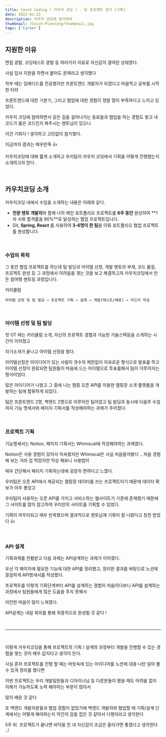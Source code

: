 ```yaml
---
title: Couch Coding ( 카우치 코딩 ) - 팀 프로젝트 참가 [기획]
date: 2022-01-23
description: 카우치 코딩에 참가하며
thumbnail: /Couch-Planning/thumbnail.jpg
tags: ['Career']
---
```


## 지원한 이유

면접 광탈, 코딩테스트 광탈 등 여러가지 이유로 자신감이 결여된 상태였다.

사실 입사 지원을 하면서 붙어도 문제라고 생각했다

학부 때는 임베디드를 전공했지만 프론트엔드 개발자가 되겠다고 마음먹고 공부를 시작한 터라

프론트엔드에 대한 기본기, 그리고 협업에 대한 경험이 정말 많이 부족하다고 느끼고 있었다.

카우치 코딩에 참여하면서 같은 길을 걸어나가는 동료들과 협업을 하는 경험도 쌓고 내 코드가 옳은 코드인지 봐주시는 멘토님이 있으니

이건 기회다 ! 생각하고 고민없이 참가했다.

지금까지 결과는 매우만족 👍

카우치코딩에 대해 짧게 소개하고 우리팀이 카우치 코딩에서 기획을 어떻게 진행했는지 소개하고자 한다 .

<br />

## 카우치코딩 소개 

카우치코딩 내에서 수업을 소개하는 내용은 아래와 같다.

- **전문 멘토 개발자**와 함께 나의 메인 포트폴리오 프로젝트를 **6주 동안** 완성하여 **1차 서류 합격률을 90%**로 달성하는 협업 프로젝트입니다.
- Git, **Spring, React** 를 사용하여 **3-6명이 한 팀**을 이뤄 포트폴리오 협업 프로젝트를 완성합니다.

<br />

### 수업의 목적

그 동안 협업 프로젝트를 하는데 팀 빌딩과 아이템 선정, 개발 멘토의 부재, 코드 품질, 프로젝트 완성 등 그 과정에서 어려움을 겪는 것을 보고 해결하고자 카우치코딩에서 만든 참여형 멘토링 과정입니다.

커리큘럼

```shell
아이템 선정 및 팀 빌딩 → 프로젝트 기획 → 설계 → 개발(테스트/배포) → 리드미 작성
```

<br />

### 아이템 선정 및 팀 빌딩

첫 OT 때는 커리큘럼 소개, 자신의 프로젝트 경험과 가능한 기술스택등을 소개하는 시간이 이어졌고

자기소개가 끝나고 아이템 선정을 했다.

아이템선정은 아이디어가 있는 사람이 갯수의 제한없이 자유로운 형식으로 발표를 하고 아이템 선정이 완료되면 팀원들이 마음에 드는 아이템으로 투표를해서 팀이 이루어지는 형식이었다.

많은 아이디어가 나왔고 그 중에 나는 캠핑 오픈 API를 이용한 캠핑장 소개 플랫폼을 개발하는 팀에 합류하게 되었다.

팀은 프론트엔드 2명, 백엔드 2명으로 이루어진 팀이었고 팀 빌딩과 동시에 다음주 수업까지 기능 명세서와 페이지 기획서를 작성해야하는 과제가 주어졌다.

<br />

### 프로젝트 기획

기능명세서는 Notion, 페이지 기획서는 Whimscal에 작성해야하는 과제였다.

Notion은 사용 경험이 있어서 익숙했지만 Whimscal은 사실 처음들어봤다 .. 처음 경험해 보는 거라 겁 먹었지만 막상 해보니 사용법이

매우 간단해서 페이지 기획하는데에 굉장히 편하다고 느꼈다.

우리팀은 오픈 API에서 제공되는 캠핑장 데이터를 쓰는 프로젝트이기 때문에 데이터 확보가 아주 좋았고

우리팀이 사용하는 오픈 API를 가지고 서비스하는 웹사이트가 기존에 존재했기 때문에 그 사이트를 많이 참고하여 우리만의 사이트를 기획할 수 있었다.

기획이 마무리되고 매우 만족했으며 결과적으로 멘토님께 기획이 잘 나왔다고 칭찬 받았다 👍

<br />

### API 설계 

기획과제를 컨펌받고 다음 과제는 API설계하는 과제가 이어졌다.

우선 각 페이지에 필요한 기능에 대한 API를 정리했고, 정리한 결과를 바탕으로 노션에 깔끔하게 API명세서를 작성했다.

프로젝트를 이렇게 기획단계부터 API를 설계하는 경험이 처음이다보니 API를 설계하는 과정에서 팀원들에게 많은 도움을 주지 못해서

미안한 마음이 많이 느껴졌다.

API설계는 내일 회의를 통해 최종적으로 완성될 것 같다 !

<br />

---

<br />

이렇게 카우치코딩을 통해 프로젝트의 기획 / 설계의 과정부터 개발을 진행할 수 있는 경험을 쌓는 것이 매우 값지다고 생각이 든다.

사실 혼자 프로젝트를 진행 할 때는 머릿속에 있는 아이디어를 노션에 대충 나만 알아 볼 수 있게 정리를 했다면

이번 프로젝트는 우리 개발팀원들과 디자이너님 등 다른분들이 봤을 때도 어려움 없이 이해가 가능하도록 노력 해야하는 부분이 많아서

많이 배운 것 같다

또 백엔드 개발자분들과 협업 경험이 없었기에 백엔드 개발자와 협업할 때 기획/설계 단계에서는 어떻게 해야하는지 약간의 감을 잡은 것 같아서 다행이라고 생각한다

5주 뒤  프로젝트가 끝나면 바닥을 친 내 자신감이 조금은 올라가면 좋겠다고 생각한다 ..!

